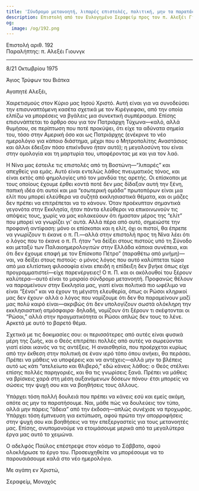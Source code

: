 ```yaml
---
title: 'Σύνδρομο μετανοητή, λιπαρές επιστολές, πολιτική, μην τα παρατάς'
description: Επιστολή από τον Ευλογημένο Σεραφείμ προς τον π. Αλεξέι Γιουνγκ.
og:
  image: /og/192.png
---
```


<div style={{textAlign:'right', fontFamily:'monospace'}}>Επιστολή αριθ. 192</div>
<div style={{textAlign:'left', fontFamily:'monospace'}}>Παραλήπτης: π. Αλεξέι Γιουνγκ</div>

---

8/21 Οκτωβρίου 1975

Άγιος Τρύφων του Βιάτκα

Αγαπητέ Αλεξέι,

Χαιρετισμούς στον Κύριο μας Ιησού Χριστό. Αυτή είναι για να συνοδεύσει την επισυναπτόμενη κασέτα σχετικά με τον Κιρέγιεφσκι, από την οποία ελπίζω να μπορέσεις να βγάλεις μια συνεκτική συμπέρασμα. Επίσης επισυνάπτεται το άρθρο σου για τον Πατριάρχη Τύχωνα—καλό, αλλά θυμήσου, σε περίπτωση που ποτέ προκύψει, ότι είχε τα αδύνατα σημεία του, τόσο στην Αμερική όσο και ως Πατριάρχης (ενέκρινε το νέο ημερολόγιο για κάποιο διάστημα, μέχρι που ο Μητροπολίτης Αναστάσιος και άλλοι έδειξαν πόσο επικίνδυνο ήταν αυτό); η μεγαλοσύνη του είναι στην ομολογία και τη μαρτυρία του, υποφέροντας με και για τον λαό.

Η Νίνα μας έστειλε τις επιστολές από τη Βοστώνη—“λιπαρές” και απεχθείς για εμάς. Αυτό είναι εντελώς λάθος πνευματικός τόνος, και είναι εκτός από φημολογίες υπό τον μανδύα της αρετής. Οι επίσκοποι με τους οποίους έχουμε έρθει κοντά ποτέ δεν μας δίδαξαν αυτή την ξένη, παπική ιδέα ότι αυτοί και μια “εσωτερική ομάδα” πρωτοπόρων είναι μια ελίτ που μπορεί ελεύθερα να συζητά εκκλησιαστικά θέματα, και οι μάζες δεν πρέπει να επιτρέπεται να το κάνουν. Όταν προέκυπταν σημαντικά γεγονότα στην Εκκλησία, ήταν πάντα ελεύθεροι να επικοινωνούν τις απόψεις τους, χωρίς να μας κολακεύουν ότι ήμασταν μέρος της “ελίτ” που μπορεί να γνωρίζει γι' αυτά. Αλλά πέρα από αυτό, σημειώστε την προφανή αντίφαση: μόνο οι επίσκοποι και η ελίτ, όχι οι πιστοί, θα έπρεπε να γνωρίζουν τι έκανε ο π. Π.—αλλά στην επιστολή προς τη Νίνα λέει ότι ο λόγος που το έκανε ο π. Π. ήταν “να δείξει στους πιστούς υπό τη Σύνοδο και μεταξύ των Παλαιοημερολογιτών στην Ελλάδα κάποια συνέπεια, και ότι δεν έχουμε επαφή με τον Επίσκοπο Πέτρο” (παραθέτω από μνήμη)—ναι, να δείξει στους πιστούς· ο μόνος λόγος που αυτό καλύπτεται τώρα από μια ελιτίστικη φιλοσοφία είναι επειδή η επίδειξη δεν βγήκε όπως είχε προγραμματιστεί—είχε παρενέργειες! Ο π. Π. και οι ακόλουθοί του ξέρουν καλύτερα—αυτό είναι το μοιραίο σύνδρομο μετανοητή. Προφανώς θέλουν να παραμείνουν στην Εκκλησία μας, γιατί είναι πολιτικά πιο ωφέλιμο να είναι “ξένοι” και να έχουν τη μέγιστη ελευθερία, όπως οι Ρώσοι κληρικοί μας δεν έχουν· αλλά ο λόγος που νομίζουμε ότι δεν θα παραμείνουν μαζί μας πολύ καιρό είναι—ακριβώς ότι δεν υπολογίζουν σωστά ολόκληρη την εκκλησιαστική ατμόσφαιρα· δηλαδή, νομίζουν ότι ξέρουν τι σκέφτονται οι “Ρώσοι,” αλλά στην πραγματικότητα οι Ρώσοι απλώς δεν τους το λένε. Αρκετά με αυτό το βαρετό θέμα.

Σχετικά με τις δοκιμασίες σου: οι περισσότερες από αυτές είναι φυσικά μέρη της ζωής, και ο Θεός επιτρέπει πολλές από αυτές να σωρεύονται γιατί είσαι ικανός να τις αντέξεις. Η αναισθησία, που προέρχεται κυρίως από την έκθεση στην πολιτική σε έναν ιερό τόπο όπου ανήκει, θα περάσει. Πρέπει να μάθεις να υποφέρεις και να αντέχεις—αλλά μην το βλέπεις αυτό ως κάτι “ατελείωτο και θλιβερό,” εδώ κάνεις λάθος: ο Θεός στέλνει επίσης πολλές παρηγοριές, και θα τις γνωρίσεις ξανά. Πρέπει να μάθεις να βρίσκεις χαρά στη μέση αυξανόμενων δόσεων πόνου· έτσι μπορείς να σώσεις την ψυχή σου και να βοηθήσεις τους άλλους.

Υπάρχει τόση πολλή δουλειά που πρέπει να κάνεις εσύ και εμείς ακόμη, οπότε ας μην τα παρατήσουμε. Ναι, μάθε πώς να δουλεύεις τον τύπο, αλλά μην πάρεις “άδεια” από την έκδοση—απλώς συνέχισε να προχωράς. Υπάρχει τόση έμπνευση για εκτύπωση, αφού πρώτα την απορροφήσεις στην ψυχή σου και βοηθήσεις να την επεξεργαστείς για τους μετανοητές μας. Επίσης, ανυπομονούμε να ετοιμάσουμε μερικά από τα μεγαλύτερα έργα μας αυτό το χειμώνα.

Ο αδελφός Παύλος επέστρεψε στον κόσμο το Σάββατο, αφού ολοκλήρωσε το έργο του. Προσευχηθείτε να μπορέσουμε να το παρουσιάσουμε καλά στο νέο ημερολόγιο.

Με αγάπη εν Χριστώ,

Σεραφείμ, Μοναχός